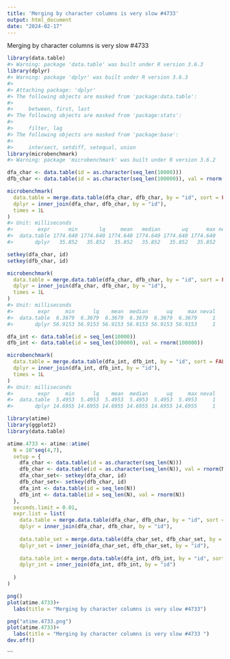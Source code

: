 ```yaml
---
title: 'Merging by character columns is very slow #4733'
output: html_document
date: "2024-02-17"
---
```



Merging by character columns is very slow #4733

```r
library(data.table)
#> Warning: package 'data.table' was built under R version 3.6.3
library(dplyr)
#> Warning: package 'dplyr' was built under R version 3.6.3
#> 
#> Attaching package: 'dplyr'
#> The following objects are masked from 'package:data.table':
#> 
#>     between, first, last
#> The following objects are masked from 'package:stats':
#> 
#>     filter, lag
#> The following objects are masked from 'package:base':
#> 
#>     intersect, setdiff, setequal, union
library(microbenchmark)
#> Warning: package 'microbenchmark' was built under R version 3.6.2

dfa_char <- data.table(id = as.character(seq_len(10000)))
dfb_char <- data.table(id = as.character(seq_len(100000)), val = rnorm(100000))

microbenchmark(
  data.table = merge.data.table(dfa_char, dfb_char, by = "id", sort = FALSE),
  dplyr = inner_join(dfa_char, dfb_char, by = "id"),
  times = 1L
)
#> Unit: milliseconds
#>        expr      min       lq     mean   median       uq      max neval
#>  data.table 1774.640 1774.640 1774.640 1774.640 1774.640 1774.640     1
#>       dplyr   35.852   35.852   35.852   35.852   35.852   35.852     1

setkey(dfa_char, id)
setkey(dfb_char, id)

microbenchmark(
  data.table = merge.data.table(dfa_char, dfb_char, by = "id", sort = FALSE),
  dplyr = inner_join(dfa_char, dfb_char, by = "id"),
  times = 1L
)
#> Unit: milliseconds
#>        expr     min      lq    mean  median      uq     max neval
#>  data.table  6.3679  6.3679  6.3679  6.3679  6.3679  6.3679     1
#>       dplyr 56.9153 56.9153 56.9153 56.9153 56.9153 56.9153     1

dfa_int <- data.table(id = seq_len(10000))
dfb_int <- data.table(id = seq_len(100000), val = rnorm(100000))

microbenchmark(
  data.table = merge.data.table(dfa_int, dfb_int, by = "id", sort = FALSE),
  dplyr = inner_join(dfa_int, dfb_int, by = "id"),
  times = 1L
)
#> Unit: milliseconds
#>        expr     min      lq    mean  median      uq     max neval
#>  data.table  5.4953  5.4953  5.4953  5.4953  5.4953  5.4953     1
#>       dplyr 14.6955 14.6955 14.6955 14.6955 14.6955 14.6955     1
```


```r


library(atime)
library(ggplot2)
library(data.table)
```

```r
atime.4733 <- atime::atime(
  N = 10^seq(4,7),
  setup = {
    dfa_char <- data.table(id = as.character(seq_len(N)))
    dfb_char <- data.table(id = as.character(seq_len(N)), val = rnorm(N))
    dfa_char_set<- setkey(dfa_char, id)
    dfb_char_set<- setkey(dfb_char, id)
    dfa_int <- data.table(id = seq_len(N))
    dfb_int <- data.table(id = seq_len(N), val = rnorm(N))
  },
  seconds.limit = 0.01,
  expr.list = list(
    data.table = merge.data.table(dfa_char, dfb_char, by = "id", sort = FALSE),
    dplyr = inner_join(dfa_char, dfb_char, by = "id"),
    
    data.table_set = merge.data.table(dfa_char_set, dfb_char_set, by = "id", sort = FALSE),
    dplyr_set = inner_join(dfa_char_set, dfb_char_set, by = "id"),
    
    data.table_int = merge.data.table(dfa_int, dfb_int, by = "id", sort = FALSE),
    dplyr_int = inner_join(dfa_int, dfb_int, by = "id")
    
  )
)
```




```r
png()
plot(atime.4733)+
  labs(title = "Merging by character columns is very slow #4733")

png("atime.4733.png")
plot(atime.4733)+
  labs(title = "Merging by character columns is very slow #4733 ")
dev.off()
```






```

